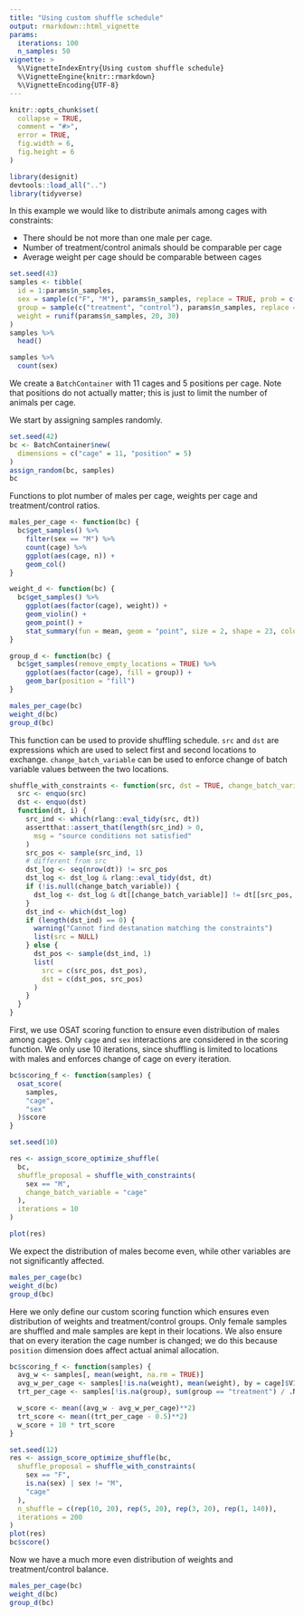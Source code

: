 ```yaml
---
title: "Using custom shuffle schedule"
output: rmarkdown::html_vignette
params:
  iterations: 100
  n_samples: 50
vignette: >
  %\VignetteIndexEntry{Using custom shuffle schedule}
  %\VignetteEngine{knitr::rmarkdown}
  %\VignetteEncoding{UTF-8}
---
```


```r
knitr::opts_chunk$set(
  collapse = TRUE,
  comment = "#>",
  error = TRUE,
  fig.width = 6,
  fig.height = 6
)
```

```r
library(designit)
devtools::load_all("..")
library(tidyverse)
```

In this example we would like to distribute animals among cages with constraints:

* There should be not more than one male per cage.
* Number of treatment/control animals should be comparable per cage
* Average weight per cage should be comparable between cages

```r
set.seed(43)
samples <- tibble(
  id = 1:params$n_samples,
  sex = sample(c("F", "M"), params$n_samples, replace = TRUE, prob = c(0.8, 0.2)),
  group = sample(c("treatment", "control"), params$n_samples, replace = TRUE),
  weight = runif(params$n_samples, 20, 30)
)
samples %>%
  head()
```

```r
samples %>%
  count(sex)
```
We create a `BatchContainer` with 11 cages and 5 positions per cage. Note that positions do not
actually matter; this is just to limit the number of animals per cage.

We start by assigning samples randomly.

```r
set.seed(42)
bc <- BatchContainer$new(
  dimensions = c("cage" = 11, "position" = 5)
)
assign_random(bc, samples)
bc
```

Functions to plot number of males per cage, weights per cage and treatment/control ratios.
```r
males_per_cage <- function(bc) {
  bc$get_samples() %>%
    filter(sex == "M") %>%
    count(cage) %>%
    ggplot(aes(cage, n)) +
    geom_col()
}

weight_d <- function(bc) {
  bc$get_samples() %>%
    ggplot(aes(factor(cage), weight)) +
    geom_violin() +
    geom_point() +
    stat_summary(fun = mean, geom = "point", size = 2, shape = 23, color = "red")
}

group_d <- function(bc) {
  bc$get_samples(remove_empty_locations = TRUE) %>%
    ggplot(aes(factor(cage), fill = group)) +
    geom_bar(position = "fill")
}
```

```r
males_per_cage(bc)
weight_d(bc)
group_d(bc)
```
This function can be used to provide shuffling schedule. `src` and `dst` are expressions which
are used to select first and second locations to exchange. `change_batch_variable` can be used
to enforce change of batch variable values between the two locations.

```r
shuffle_with_constraints <- function(src, dst = TRUE, change_batch_variable = NULL) {
  src <- enquo(src)
  dst <- enquo(dst)
  function(dt, i) {
    src_ind <- which(rlang::eval_tidy(src, dt))
    assertthat::assert_that(length(src_ind) > 0,
      msg = "source conditions not satisfied"
    )
    src_pos <- sample(src_ind, 1)
    # different from src
    dst_log <- seq(nrow(dt)) != src_pos
    dst_log <- dst_log & rlang::eval_tidy(dst, dt)
    if (!is.null(change_batch_variable)) {
      dst_log <- dst_log & dt[[change_batch_variable]] != dt[[src_pos, change_batch_variable]]
    }
    dst_ind <- which(dst_log)
    if (length(dst_ind) == 0) {
      warning("Cannot find destanation matching the constraints")
      list(src = NULL)
    } else {
      dst_pos <- sample(dst_ind, 1)
      list(
        src = c(src_pos, dst_pos),
        dst = c(dst_pos, src_pos)
      )
    }
  }
}
```

First, we use OSAT scoring function to ensure even distribution of males among cages. Only `cage`
and `sex` interactions are considered in the scoring function. We only use 10 iterations, since
shuffling is limited to locations with males and enforces change of cage on every iteration.

```r
bc$scoring_f <- function(samples) {
  osat_score(
    samples,
    "cage",
    "sex"
  )$score
}

set.seed(10)

res <- assign_score_optimize_shuffle(
  bc,
  shuffle_proposal = shuffle_with_constraints(
    sex == "M",
    change_batch_variable = "cage"
  ),
  iterations = 10
)

plot(res)
```
We expect the distribution of males become even, while other variables are not significantly
affected.

```r
males_per_cage(bc)
weight_d(bc)
group_d(bc)
```

Here we only define our custom scoring function which ensures even distribution of weights and
treatment/control groups. Only female samples are shuffled and male samples are kept in their
locations. We also ensure that on every iteration the cage number is changed; we do this because
`position` dimension does affect actual animal allocation.

```r
bc$scoring_f <- function(samples) {
  avg_w <- samples[, mean(weight, na.rm = TRUE)]
  avg_w_per_cage <- samples[!is.na(weight), mean(weight), by = cage]$V1
  trt_per_cage <- samples[!is.na(group), sum(group == "treatment") / .N, by = cage]$V1

  w_score <- mean((avg_w - avg_w_per_cage)**2)
  trt_score <- mean((trt_per_cage - 0.5)**2)
  w_score + 10 * trt_score
}

set.seed(12)
res <- assign_score_optimize_shuffle(bc,
  shuffle_proposal = shuffle_with_constraints(
    sex == "F",
    is.na(sex) | sex != "M",
    "cage"
  ),
  n_shuffle = c(rep(10, 20), rep(5, 20), rep(3, 20), rep(1, 140)),
  iterations = 200
)
plot(res)
bc$score()
```
Now we have a much more even distribution of weights and treatment/control balance.
```r
males_per_cage(bc)
weight_d(bc)
group_d(bc)
```
